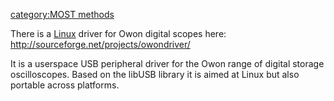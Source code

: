 {{MOST}}
[[category:MOST methods]]

There is a [[Linux]] driver for Owon digital scopes here: http://sourceforge.net/projects/owondriver/

It is a userspace USB peripheral driver for the Owon range of digital storage oscilloscopes. Based on the libUSB library it is aimed at Linux but also portable across platforms.